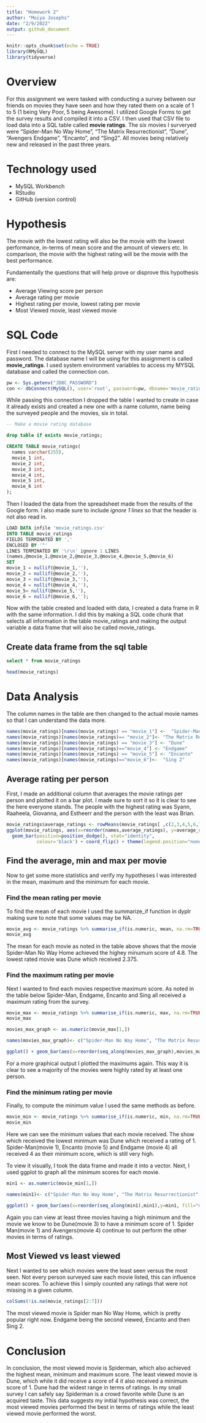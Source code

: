 ```yaml
---
title: "Homework 2"
author: "Moiya Josephs"
date: "2/9/2022"
output: github_document
---
```


```r
knitr::opts_chunk$set(echo = TRUE)
library(RMySQL)
library(tidyverse)
```


# Overview
For this assignment we were tasked with conducting a survey between our friends on movies they have seen and how they rated them on a scale of 1 to 5 (1 being Very Poor, 5 being Awesome). I utilized Google Forms to get the survey results and compiled it into a CSV. I then used that CSV file to load data into a SQL table called **movie ratings**. The six movies I surveryed were "Spider-Man No Way Home", "The Matrix Resurrectionist", "Dune", "Avengers Endgame", "Encanto", and "Sing2". All movies being relatively new and released in the past three years.


# Technology used
- MySQL Workbench
- RStudio
- GitHub (version control)

# Hypothesis
The movie with the lowest rating will also be the movie with the lowest performance, in-terms of mean score and the amount of viewers etc. 
In comparison, the movie with the highest rating will be the movie with the best performance. 


Fundamentally the questions that will help prove or disprove this hypothesis are:

- Average Viewing score per person  
- Average rating per movie  
- Highest rating per movie, lowest rating per movie  
- Most Viewed movie, least viewed movie




# SQL Code

First I needed to connect to the MySQL server with my user name and password. The database name I will be using for this assignment is called **movie_ratings**. I used system environment variables to access my MYSQL database and called the connection con.
```r
pw <- Sys.getenv("JDBC_PASSWORD")
con <- dbConnect(MySQL(), user='root', password=pw, dbname='movie_ratings', host='localhost')
```

While passing this connection I dropped the table I wanted to create in case it already exists and created a new one with a name column, name being the surveyed people and the movies, six in total.

```sql

-- Make a movie rating database

drop table if exists movie_ratings;
```

```sql
CREATE TABLE movie_ratings(
  names varchar(255),
  movie_1 int,
  movie_2 int,
  movie_3 int,
  movie_4 int,
  movie_5 int,
  movie_6 int
);

```

Then I loaded the data from the spreadsheet made from the results of the Google form. I also made sure to include *ignore 1 lines* so that the header is not also read in. 


```sql
LOAD DATA infile 'movie_ratings.csv'
INTO TABLE movie_ratings
FIELDS TERMINATED BY ',' 
ENCLOSED BY '"'
LINES TERMINATED BY '\r\n' ignore 1 LINES
(names,@movie_1,@movie_2,@movie_3,@movie_4,@movie_5,@movie_6)
SET
movie_1 = nullif(@movie_1,''),
movie_2 = nullif(@movie_2,''),
movie_3 = nullif(@movie_3,''),
movie_4 = nullif(@movie_4,''),
movie_5= nullif(@movie_5,''),
movie_6 = nullif(@movie_6,'');
```

Now with the table created and loaded with data, I created a data frame in R with the same information. I did this by making a SQL code chunk that selects all information in the table movie_ratings and making the output variable a data frame that will also be called movie_ratings. 

## Create data frame from the sql table

```sql
select * from movie_ratings
```

```r
head(movie_ratings)
```

# Data Analysis 
 
The column names in the table are then changed to the actual movie names so that I can understand the data more. 
```r
names(movie_ratings)[names(movie_ratings) == "movie_1"] <-  "Spider-Man No Way Home"
names(movie_ratings)[names(movie_ratings)== "movie_2"]<- "The Matrix Resurrectionist"
names(movie_ratings)[names(movie_ratings) == "movie_3"] <- "Dune"
names(movie_ratings)[names(movie_ratings)=="movie_4"] <- "Endgame" 
names(movie_ratings)[names(movie_ratings) == "movie_5"] <- "Encanto"
names(movie_ratings)[names(movie_ratings)=="movie_6"]<-  "Sing 2"
```


## Average rating per person
First, I made an additional column that averages the movie ratings per person and plotted it on a bar plot. I made sure to sort it so it is clear to see the here everyone stands. The people with the highest rating was Syann, Raaheela, Giovanna, and Estheerr and the person with the least was Brian. 


```r
movie_ratings$average_ratings <- rowMeans(movie_ratings[ ,c(2,3,4,5,6,7)],na.rm=TRUE)
ggplot(movie_ratings, aes(x=reorder(names,average_ratings), y=average_ratings, fill=names)) +
  geom_bar(position=position_dodge(), stat="identity",
           colour='black') + coord_flip() + theme(legend.position="none")
```

## Find the average, min and max per movie

Now to get some more statistics and verify my hypotheses I was interested in the mean, maximum and the minimum for each movie. 


### Find the mean rating per movie

To find the mean of each movie I used the summarize_if function in dyplr making sure to note that some values may be NA. 

```r
movie_avg <- movie_ratings %>% summarise_if(is.numeric, mean, na.rm=TRUE)
movie_avg
```

The mean for each movie as noted in the table above shows that the movie Spider-Man No Way Home achieved the highey minumum score of 4.8. The lowest rated movie was Dune which received 2.375. 

### Find the maximum rating per movie

Next I wanted to find each movies respective maximum score. As noted in the table below Spider-Man, Endgame, Encanto and Sing all received a maximum rating from the survey.

```r
movie_max <- movie_ratings %>% summarise_if(is.numeric, max, na.rm=TRUE)
movie_max
```
```r
movies_max_graph <- as.numeric(movie_max[1,])

names(movies_max_graph)<- c("Spider-Man No Way Home", "The Matrix Resurrectionist", "Dune", "Avengers Endgame", "Encanto", "Sing2", "average")

ggplot() + geom_bar(aes(x=reorder(seq_along(movies_max_graph),movies_max_graph),y=movies_max_graph, fill="max"), stat='identity') + xlab('Maximum Movie Ratings') + ylab('Rating')

```

For a more graphical output I plotted the maximums again. This way it is clear to see a majority of the movies were highly rated by at least one person. 

### Find the minimum rating per movie 

Finally, to compute the minimum value I used the same methods as before. 
```r
movie_min <- movie_ratings %>% summarise_if(is.numeric, min, na.rm=TRUE)
movie_min
```

Here we can see the minimum values that each movie received. The show which received the lowest minimum was Dune which received a rating of 1. Spider-Man(movie 1), Encanto (movie 5) and Endgame (movie 4) all received 4 as their minimum score, which is still very high.

To view it visually, I took the data frame and made it into a vector. Next, I used ggplot to graph all the minimum scores for each movie. 

```r
min1 <- as.numeric(movie_min[1,])

names(min1)<- c("Spider-Man No Way Home", "The Matrix Resurrectionist", "Dune", "Avengers Endgame", "Encanto", "Sing2", "average")

ggplot() + geom_bar(aes(x=reorder(seq_along(min1),min1),y=min1, fill="min1"), stat='identity') + xlab('Minimum Movie Ratings') + ylab('Rating')

```

Again you can view at least three movies having a high minimum and the movie we know to be Dune(movie 3) to have a minimum score of 1. Spider Man(movie 1) and Avengers(movie 4) continue to out perform the other movies in terms of ratings.



## Most Viewed vs least viewed

Next I wanted to see which movies were the least seen versus the most seen. Not every person surveyed saw each movie listed, this can influence mean scores. To achieve this I simply counted any ratings that were not missing in a given column.
```r
colSums(!is.na(movie_ratings[2:7]))
```
The most viewed movie is Spider man No Way Home, which is pretty popular right now. Endgame being the second viewed, Encanto and then Sing 2. 

# Conclusion

In conclusion, the most viewed movie is Spiderman, which also achieved the highest mean, minimum and maximum score. The least viewed movie is Dune, which while it did receive a score of 4 it also received a minimum score of 1. Dune had the widest range in terms of ratings. In my small survey I can safely say Spiderman is a crowd favorite while Dune is an acquired taste. This data suggests my initial hypothesis was correct, the most viewed movies performed the best in terms of ratings while the least viewed movie performed the worst. 


